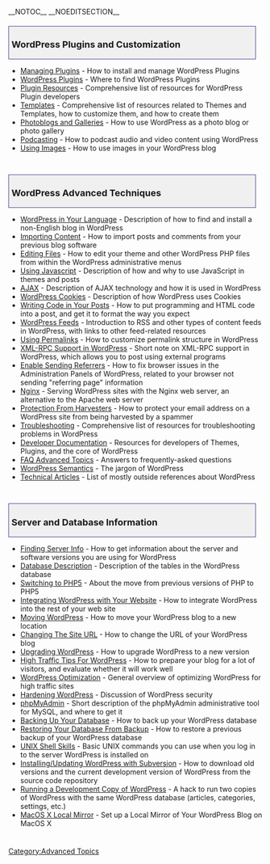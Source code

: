 {{Languages|
{{en|Advanced Topics}}
{{zh-tw|進階主題}}
{{ja|Advanced Topics}}
}}

__NOTOC__ __NOEDITSECTION__
<div style="width:95%; font-size: 110%; text-decoration:none; padding: 0px 5px; margin: 20px 0px 5px; background-color: #f0f0f0; border: 1px solid darkslateblue">
=== WordPress Plugins and Customization ===
</div>

* [[Managing Plugins]] - How to install and manage WordPress Plugins
* [[Plugins|WordPress Plugins]] - Where to find WordPress Plugins
* [[Plugin Resources]] - Comprehensive list of resources for WordPress Plugin developers
* [[Templates]] - Comprehensive list of resources related to Themes and Templates, how to customize them, and how to create them
* [[Photoblogs and Galleries]] - How to use WordPress as a photo blog or photo gallery
* [[Podcasting]] - How to podcast audio and video content using WordPress
* [[Using Images]] - How to use images in your WordPress blog

<div style="clear:both; height:10px">
</div>

<div style="width:95%; font-size: 110%; text-decoration:none; padding: 0px 5px; margin: 20px 0px 5px; background-color: #f0f0f0; border: 1px solid darkslateblue">
=== WordPress Advanced Techniques ===
</div>

* [[WordPress in Your Language]] - Description of how to find and install a non-English blog in WordPress
* [[Importing Content]] - How to import posts and comments from your previous blog software
* [[Editing Files]] - How to edit your theme and other WordPress PHP files from within the WordPress administrative menus
* [[Using Javascript]] - Description of how and why to use JavaScript in themes and posts
* [[AJAX]] - Description of AJAX technology and how it is used in WordPress
* [[WordPress Cookies]] - Description of how WordPress uses Cookies
* [[Writing Code in Your Posts]] - How to put programming and HTML code into a post, and get it to format the way you expect
* [[WordPress Feeds]] - Introduction to RSS and other types of content feeds in WordPress, with links to other feed-related resources
* [[Using Permalinks]] - How to customize permalink structure in WordPress
* [[XML-RPC_Support|XML-RPC Support in WordPress]] - Short note on XML-RPC support in WordPress, which allows you to post using external programs
* [[Enable Sending Referrers]] - How to fix browser issues in the Administration Panels of WordPress, related to your browser not sending "referring page" information
* [[Nginx]] - Serving WordPress sites with the Nginx web server, an alternative to the Apache web server
* [[Protection From Harvesters]] - How to protect your email address on a WordPress site from being harvested by a spammer
* [[Troubleshooting]] - Comprehensive list of resources for troubleshooting problems in WordPress
* [[Developer Documentation]] - Resources for developers of Themes, Plugins, and the core of WordPress
* [[FAQ Advanced Topics|FAQ Advanced Topics]] - Answers to frequently-asked questions
* [[WordPress Semantics]] - The jargon of WordPress
* [[Technical Articles]] - List of mostly outside references about WordPress
<div style="clear:both; height:10px">
</div>

<div style="width:95%; font-size: 110%; text-decoration:none; padding: 0px 5px; margin: 20px 0px 5px; background-color: #f0f0f0; border: 1px solid darkslateblue">
===Server and Database Information===
</div>
* [[Finding Server Info]] - How to get information about the server and software versions you are using for WordPress
* [[Database Description]] - Description of the tables in the WordPress database
* [[Switching to PHP5]] - About the move from previous versions of PHP to PHP5 
* [[Integrating WordPress with Your Website]] - How to integrate WordPress into the rest of your web site
* [[Moving WordPress]] - How to move your WordPress blog to a new location
* [[Changing The Site URL]] - How to change the URL of your WordPress blog
* [[Upgrading WordPress]] - How to upgrade WordPress to a new version
* [[High Traffic Tips For WordPress]] - How to prepare your blog for a lot of visitors, and evaluate whether it will work well
* [[WordPress Optimization]] - General overview of optimizing WordPress for high traffic sites
* [[Hardening WordPress]] - Discussion of WordPress security
* [[phpMyAdmin]] - Short description of the phpMyAdmin administrative tool for MySQL, and where to get it
* [[Backing Up Your Database]] - How to back up your WordPress database
* [[Restoring Your Database From Backup]] - How to restore a previous backup of your WordPress database
* [[UNIX Shell Skills]] - Basic UNIX commands you can use when you log in to the server WordPress is installed on
* [[Installing/Updating WordPress with Subversion]] - How to download old versions and the current development version of WordPress from the source code repository
* [[Running a Development Copy of WordPress]] - A hack to run two copies of WordPress with the same WordPress database (articles, categories, settings, etc.)
* [[MacOS X Local Mirror]] - Set up a Local Mirror of Your WordPress Blog on MacOS X

<div style="clear:both; height:10px">
</div>

{{toclist}}

[[Category:Advanced Topics]]